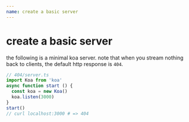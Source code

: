 ```yaml
---
name: create a basic server
---
```


# create a basic server

the following is a minimal koa server.  note that when you stream nothing back
to clients, the default http response is `404`.

```typescript
// 404/server.ts
import Koa from 'koa'
async function start () {
  const koa = new Koa()
  koa.listen(3000)
}
start()
// curl localhost:3000 # => 404
```
